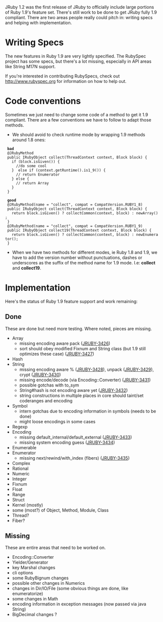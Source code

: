 JRuby 1.2 was the first release of JRuby to officially include large portions of Ruby 1.9's feature set. There's still work to be done to get JRuby fully 1.9 compliant. There are two areas people really could pitch in: writing specs and helping with implementation.

=Writing Specs=

The new features in Ruby 1.9 are very lightly specified. The RubySpec project has some specs, but there's a lot missing, especially in API areas like String M17N support.

If you're interested in contributing RubySpecs, check out http://www.rubyspec.org for information on how to help out.

=Code conventions=

Sometimes we just need to change some code of a method to get it 1.9 compliant. There are a few conventions we have to follow to adapt those methods.

* We should avoid to check runtime mode by wrapping 1.9 methods around 1.8 ones:

  '''bad'''
  @JRubyMethod
  public IRubyObject collect(ThreadContext context, Block block) {
    if (block.isGiven()) {
      //do some cool
    }  else if (context.getRuntime().is1_9()) {
      // return Enumerator
    } else {
      // return Array
    }
  }

  '''good'''
  @JRubyMethod(name = "collect", compat = CompatVersion.RUBY1_8)
  public IRubyObject collect(ThreadContext context, Block block) {
    return block.isGiven() ? collectCommon(context, block) : newArray();
  }
  @JRubyMethod(name = "collect", compat = CompatVersion.RUBY1_9)
  public IRubyObject collect19(ThreadContext context, Block block) {
    return block.isGiven() ? collectCommon(context, block) : newEnumerator();
  }

* When we have two methods for different modes, ie Ruby 1.8 and 1.9, we have to add the version number without punctuations, dashes or underscores as the suffix of the method name for 1.9 mode. I.e: '''collect''' and '''collect19'''.

=Implementation=

Here's the status of Ruby 1.9 feature support and work remaining:

==Done==

These are done but need more testing. Where noted, pieces are missing.

* Array
** missing encoding aware pack ([http://jira.codehaus.org/browse/JRUBY-3426 JRUBY-3426])
** sort should obey modified Fixnum and String class (but 1.9 still optimizes these case) ([http://jira.codehaus.org/browse/JRUBY-3427 JRUBY-3427])
* Hash
* String
** missing encoding aware % ([http://jira.codehaus.org/browse/JRUBY-3428 JRUBY-3428]), unpack ([http://jira.codehaus.org/browse/JRUBY-3429 JRUBY-3429]), crypt ([http://jira.codehaus.org/browse/JRUBY-3430 JRUBY-3430])
** missing encode/decode (via Encoding::Converter) ([http://jira.codehaus.org/browse/JRUBY-3431 JRUBY-3431])
** possible gotchas with to_sym
** String#hash is not encoding aware yet ([http://jira.codehaus.org/browse/JRUBY-3432 JRUBY-3432])
** string constructions in multiple places in core should taint/set coderanges and encoding
* Symbol
** intern gotchas due to encoding information in symbols (needs to be done)
** might loose encodings in some cases
* Regexp
* Encoding
** missing default_internal/default_external ([http://jira.codehaus.org/browse/JRUBY-3433 JRUBY-3433])
** missing system encoding guess ([http://jira.codehaus.org/browse/JRUBY-3434 JRUBY-3434])
* Enumerable
* Enumerator
** missing next/rewind/with_index (fibers) ([http://jira.codehaus.org/browse/JRUBY-3435 JRUBY-3435])
* Complex
* Rational
* Numeric
* Integer
* Fixnum
* Float
* Range
* Struct
* Kernel (mostly)
* some (most?) of Object, Method, Module, Class
* Thread?
* Fiber?

==Missing==

These are entire areas that need to be worked on.

* Encoding::Converter
* Yielder/Generator
* key Marshal changes
* cli options
* some RubyBignum changes
* possible other changes in Numerics
* changes in Dir/IO/File (some obvious things are done, like enumeratorize)
* some changes in Math
* encoding information in exception messages (now passed via java String)
* BigDecimal changes ?
